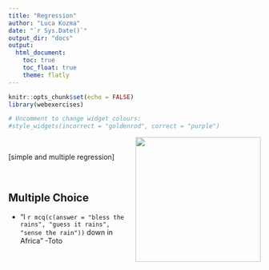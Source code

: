 ```yaml
---
title: "Regression"
author: "Luca Kozma"
date: "`r Sys.Date()`"
output_dir: "docs"
output:
  html_document:
    toc: true
    toc_float: true
    theme: flatly
---
```


```r
knitr::opts_chunk$set(echo = FALSE)
library(webexercises)
```


```r
# Uncomment to change widget colours:
#style_widgets(incorrect = "goldenrod", correct = "purple")
```

<style>
  .responsive-img {
    float: right;
    margin: 0px 0px 15px 15px;
  }

  @media (max-width: 768px) {
    .responsive-img {
      float: none;
      display: block;
      margin: 0 auto 15px auto;
    }
  }
</style>

<img src="uws-logo.png" width="250" class="responsive-img">

<br>

[simple and multiple regression]

<br>

## Multiple Choice 

- "I `r mcq(c(answer = "bless the rains", "guess it rains", "sense the rain"))` down in Africa" -Toto